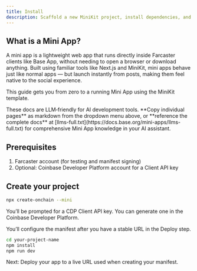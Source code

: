 ```yaml
---
title: Install
description: Scaffold a new MiniKit project, install dependencies, and run it locally
---
```


## What is a Mini App?

A mini app is a lightweight web app that runs directly inside Farcaster clients like Base App, without needing to open a browser or download anything. Built using familiar tools like Next.js and MiniKit, mini apps behave just like normal apps — but launch instantly from posts, making them feel native to the social experience.

This guide gets you from zero to a running Mini App using the MiniKit template.

<Tip>
These docs are LLM‑friendly for AI development tools. **Copy individual pages** as markdown from the dropdown menu above, or **reference the complete docs** at [llms-full.txt](https://docs.base.org/mini-apps/llms-full.txt) for comprehensive Mini App knowledge in your AI assistant.
</Tip>

## Prerequisites

1. Farcaster account (for testing and manifest signing)
2. Optional: Coinbase Developer Platform account for a Client API key

## Create your project

<Steps>
<Step title="Use the CLI to scaffold a Mini App">

```bash Terminal
npx create-onchain --mini
```

You’ll be prompted for a CDP Client API key. You can generate one in the Coinbase Developer Platform.


</Step>

<Step title="Skip manifest setup for now">
You’ll configure the manifest after you have a stable URL in the Deploy step.
</Step>

<Step title="Install dependencies and run locally">

```bash Terminal
cd your-project-name
npm install
npm run dev
```

</Step>
</Steps>

Next: Deploy your app to a live URL used when creating your manifest.




